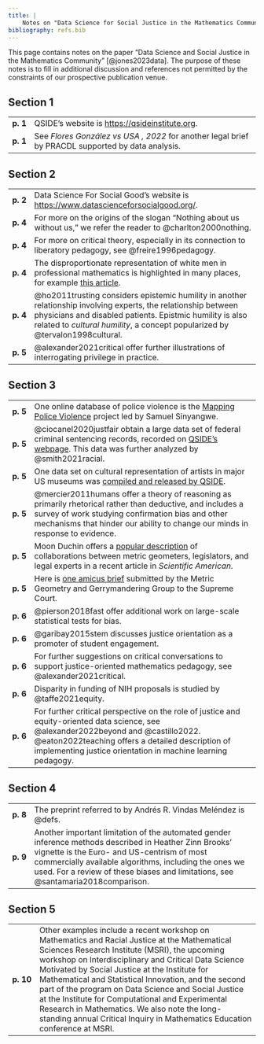 ```yaml
---
title: |
    Notes on "Data Science for Social Justice in the Mathematics Community"
bibliography: refs.bib
---
```


This page contains notes on the paper "Data Science and Social Justice in the Mathematics Community" [@jones2023data]. The purpose of these notes is to fill in additional discussion and references not permitted by the constraints of our prospective publication venue. 

## Section 1

<table>
    <tr>
        <td class="page-number">
            <b>p. 1</b>
        </td>
        <td class="note">
            QSIDE's website is [https://qsideinstitute.org](https://qsideinstitute.org). 
        </td>
    </tr>
    <tr>
        <td class="page-number">
            <b>p. 1</b>
        </td>
        <td class="note">
            See *Flores González vs USA , 2022* for another legal brief by PRACDL supported by data analysis.
        </td>
    </tr>
</table>

## Section 2

<table>
    <tr>
        <td class="page-number">
            <b>p. 2</b>
        </td>
        <td class="note">
            Data Science For Social Good's website is [https://www.datascienceforsocialgood.org/](https://www.datascienceforsocialgood.org/). 
        </td>
    </tr>
    <tr>
        <td class="page-number">
            <b>p. 4</b>
        </td>
        <td class="note">
            For more on the origins of the slogan "Nothing about us without us," we refer the reader to @charlton2000nothing. 
        </td>
    </tr>
    <tr>
        <td class="page-number">
            <b>p. 4</b>
        </td>
        <td class="note">
            For more on critical theory, especially in its connection to liberatory pedagogy, see @freire1996pedagogy. 
        </td>
    </tr>
    <tr>
        <td class="page-number">
            <b>p. 4</b>
        </td>
        <td class="note">
            The disproportionate representation of white men in professional mathematics is highlighted in many places, for example [this article](https://www.scientificamerican.com/article/modern-mathematics-confronts-its-white-patriarchal-past/). 
        </td>
    </tr>
    <tr>
        <td class="page-number">
            <b>p. 4</b>
        </td>
        <td class="note">
            @ho2011trusting considers epistemic humility in another relationship involving experts, the relationship between physicians and disabled patients. 
            Epistmic humility is also related to *cultural humility*, a concept popularized by @tervalon1998cultural.
        </td>
    </tr>
    <tr>
        <td class="page-number">
            <b>p. 5</b>
        </td>
        <td class="note">
            @alexander2021critical offer further illustrations of interrogating privilege in practice.
        </td>
    </tr>
</table>

## Section 3
<table>
    <tr>
        <td class="page-number">
            <b>p. 5</b>
        </td>
        <td class="note">
            One online database of police violence is the [Mapping Police Violence](https://mappingpoliceviolence.us) project led by Samuel Sinyangwe. 
        </td>
    </tr>
    <tr>
        <td class="page-number">
            <b>p. 5</b>
        </td>
        <td class="note">
            @ciocanel2020justfair obtain a large data set of federal criminal sentencing records, recorded on [QSIDE's webpage]( https://qsideinstitute.org/research/criminal-justice/justfair/). This data was further analyzed by @smith2021racial.
        </td>
    </tr>
    <tr>
        <td class="page-number">
            <b>p. 5</b>
        </td>
        <td class="note">
            One data set on cultural representation of artists in major US museums was [compiled and released by QSIDE](https://qsideinstitute.org/research/the-arts/diversity-of-artists-in-major-u-s-museums-2019/).
        </td>
    </tr>
    <tr>
        <td class="page-number">
            <b>p. 5</b>
        </td>
        <td class="note">
            @mercier2011humans offer a theory of reasoning as primarily rhetorical rather than deductive, and includes a survey of work studying confirmation bias and other mechanisms that hinder our ability to change our minds in response to evidence. 
        </td>
    </tr>
    <tr>
        <td class="page-number">
            <b>p. 5</b>
        </td>
        <td class="note">
            Moon Duchin offers a [popular description](https://www.scientificamerican.com/article/geometry-versus-gerrymandering/) of collaborations between metric geometers, legislators, and legal experts in a recent article in *Scientific American*. 
        </td>
    </tr>
    <tr>
        <td class="page-number">
            <b>p. 5</b>
        </td>
        <td class="note">
            Here is [one amicus brief](https://mggg.org/SCOTUS-MathBrief.pdf) submitted by the Metric Geometry and Gerrymandering Group to the Supreme Court. 
        </td>
    </tr>
    <tr>
        <td class="page-number">
            <b>p. 6</b>
        </td>
        <td class="note">
            @pierson2018fast offer additional work on large-scale statistical tests for bias.
        </td>
    </tr>
    <tr>
        <td class="page-number">
            <b>p. 6</b>
        </td>
        <td class="note">
            @garibay2015stem discusses justice orientation as a promoter of student engagement.
        </td>
    </tr>
    <tr>
        <td class="page-number">
            <b>p. 6</b>
        </td>
        <td class="note">
            For further suggestions on critical conversations to support justice-oriented mathematics pedagogy, see @alexander2021critical.
        </td>
    </tr>
    <tr>
        <td class="page-number">
            <b>p. 6</b>
        </td>
        <td class="note">
            Disparity in funding of NIH proposals is studied by @taffe2021equity.
        </td>
    </tr>
    <tr>
        <td class="page-number">
            <b>p. 6</b>
        </td>
        <td class="note">
            For further critical perspective on the role of justice and equity-oriented data science, see @alexander2022beyond and @castillo2022.
            @eaton2022teaching offers a detailed description of implementing justice orientation in machine learning pedagogy.
        </td>
    </tr>
</table>

## Section 4

<table>
    <tr>
        <td class="page-number">
            <b>p. 8</b>
        </td>
        <td class="note">
            The preprint referred to by Andrés R. Vindas Meléndez is @defs. 
        </td>
    </tr>
    <tr>
        <td class="page-number">
            <b>p. 9</b>
        </td>
        <td class="note">
            Another important limitation of the automated gender inference methods described in Heather Zinn Brooks' vignette is the Euro- and US-centrism of most commercially available algorithms, including the ones we used. 
            For a review of these biases and limitations, see @santamaria2018comparison. 
        </td>
    </tr>
</table>

## Section 5

<table>
    <tr>
        <td class="page-number">
            <b>p. 10</b>
        </td>
        <td class="note">
            Other examples include a recent workshop on Mathematics and Racial Justice at the Mathematical Sciences Research Institute (MSRI), the upcoming workshop on Interdisciplinary and Critical Data Science Motivated by Social Justice at the Institute for Mathematical and Statistical Innovation, and the second part of the program on Data Science and Social Justice at the Institute for Computational and Experimental Research in Mathematics. We also note the long-standing annual Critical Inquiry in Mathematics Education conference at MSRI.
        </td>
    </tr>
</table>
 

